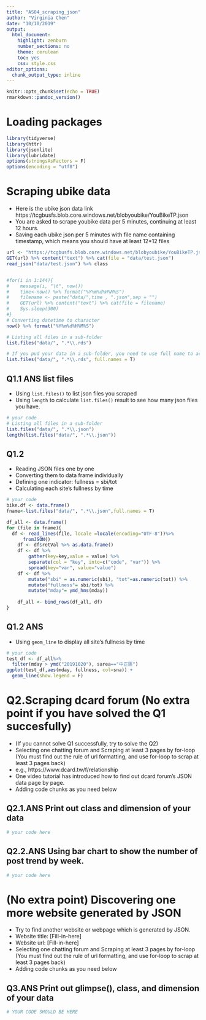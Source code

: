 ```yaml
---
title: "AS04_scraping_json"
author: "Virginia Chen"
date: "10/10/2019"
output:
  html_document:
    highlight: zenburn
    number_sections: no
    theme: cerulean
    toc: yes
    css: style.css
editor_options:
  chunk_output_type: inline
---
```


```r
knitr::opts_chunk$set(echo = TRUE)
rmarkdown::pandoc_version()
```


# Loading packages
```r
library(tidyverse)
library(httr)
library(jsonlite)
library(lubridate)
options(stringsAsFactors = F)
options(encoding = "utf8")
```


# Scraping ubike data
- Here is the ubike json data link https://tcgbusfs.blob.core.windows.net/blobyoubike/YouBikeTP.json
- You are asked to scrape youbike data per 5 minutes, continuing at least 12 hours.
- Saving each ubike json per 5 minutes with file name containing timestamp, which means you should have at least 12*12 files

```r
url <- "https://tcgbusfs.blob.core.windows.net/blobyoubike/YouBikeTP.json"
GET(url) %>% content("text") %>% cat(file = "data/test.json")
read_json("data/test.json") %>% class


#for(i in 1:144){
#    message(i, "\t", now())
#    time<-now() %>% format("%Y%m%d%H%M%S")
#    filename <- paste("data/",time , ".json",sep = "")
#    GET(url) %>% content("text") %>% cat(file = filename)
#    Sys.sleep(300)
#}
# Converting datetime to character
now() %>% format("%Y%m%d%H%M%S")

# Listing all files in a sub-folder
list.files("data/", ".*\\.rds") 

# If you pud your data in a sub-folder, you need to use full name to access them.
list.files("data/", ".*\\.rds", full.names = T) 
```


## **Q1.1 ANS** list files
- Using `list.files()` to list json files you scraped
- Using `length` to calculate `list.files()` result to see how many json files you have.

```r
# your code
# Listing all files in a sub-folder
list.files("data/", ".*\\.json") 
length(list.files("data/", ".*\\.json"))
```

## Q1.2
- Reading JSON files one by one
- Converting them to data frame individually
- Defining one indicator: fullness = sbi/tot
- Calculating each site's fullness by time

```r
# your code 
bike.df <- data.frame()
fname<-list.files("data/", ".*\\.json",full.names = T)

df_all <- data.frame()
for (file in fname){
  df <- read_lines(file, locale =locale(encoding="UTF-8"))%>% 
      fromJSON()
    df <- df$retVal %>% as.data.frame()
    df <- df %>%
        gather(key=key,value = value) %>%
        separate(col = "key", into=c("code", "var")) %>%
        spread(key="var", value="value")
    df <- df %>%
        mutate("sbi" = as.numeric(sbi), "tot"=as.numeric(tot)) %>%
        mutate("fullness"= sbi/tot) %>%
        mutate("mday"= ymd_hms(mday))
    
    df_all <- bind_rows(df_all, df)
}


```


## **Q1.2 ANS**
- Using `geom_line` to display all site's fullness by time

```r
# your code
test_df <- df_all%>%
  filter(mday > ymd("20191020"), sarea=="中正區")
ggplot(test_df,aes(mday, fullness, col=sna)) +
  geom_line(show.legend = F)

```



# Q2.Scraping dcard forum (No extra point if you have solved the Q1 succesfully)
- (If you cannot solve Q1 successfully, try to solve the Q2)
- Selecting one chatting forum and Scraping at least 3 pages by for-loop (You must find out the rule of url formatting, and use for-loop to scrap at least 3 pages back)
- e.g., https://www.dcard.tw/f/relationship
- One video tutorial has introduced how to find out dcard forum's JSON data page by page.
- Adding code chunks as you need below

## **Q2.1.ANS** Print out class and dimension of your data
```r
# your code here
```


## **Q2.2.ANS** Using bar chart to show the number of post trend by week.
```r
# your code here
```



# (No extra point) Discovering one more website generated by JSON
- Try to find another website or webpage which is generated by JSON.
- Website title: [Fill-in-here]
- Website url: [Fill-in-here]
- Selecting one chatting forum and Scraping at least 3 pages by for-loop (You must find out the rule of url formatting, and use for-loop to scrap at least 3 pages back)
- Adding code chunks as you need below

## **Q3.ANS** Print out glimpse(), class, and dimension of your data
```r
# YOUR CODE SHOULD BE HERE
```

